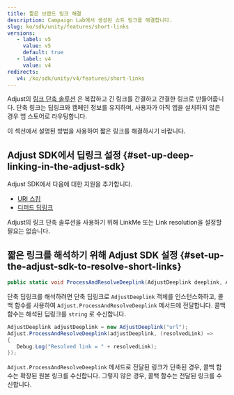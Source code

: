 ```yaml
---
title: 짧은 브랜드 링크 해결
description: Campaign Lab에서 생성된 쇼트 링크를 해결합니다.
slug: ko/sdk/unity/features/short-links
versions:
   - label: v5
     value: v5
     default: true
   - label: v4
     value: v4
redirects:
   v4: /ko/sdk/unity/v4/features/short-links
---
```


Adjust의 [링크 단축 솔루션](https://help.adjust.com/ko/article/short-branded-links) 은 복잡하고 긴 링크를 간결하고 간결한 링크로 만들어줍니다. 단축 링크는 딥링크와 캠페인 정보를 유지하며, 사용자가 아직 앱을 설치하지 않은 경우 앱 스토어로 라우팅합니다.

이 섹션에서 설명된 방법을 사용하여 짧은 링크를 해결하시기 바랍니다.

## Adjust SDK에서 딥링크 설정 {#set-up-deep-linking-in-the-adjust-sdk}

Adjust SDK에서 다음에 대한 지원을 추가합니다.

-  [URI 스킴](/ko/sdk/unity/features/deep-links)
-  [디퍼드 딥링크](/ko/sdk/unity/features/deep-links#deferred-deep-linking)

<Callout type="note">

Adjust의 링크 단축 솔루션을 사용하기 위해 LinkMe 또는 Link resolution을 설정할 필요는 없습니다.

</Callout>

## 짧은 링크를 해석하기 위해 Adjust SDK 설정 {#set-up-the-adjust-sdk-to-resolve-short-links}

<CodeBlock title="메서드 서명">

```cs
public static void ProcessAndResolveDeeplink(AdjustDeeplink deeplink, Action<string> callback);
```

</CodeBlock>

단축 딥링크를 해석하려면 단축 딥링크로 `AdjustDeeplink` 객체를 인스턴스화하고, 콜백 함수를 사용하여 `Adjust.ProcessAndResolveDeeplink` 메서드에 전달합니다. 콜백 함수는 해석된 딥링크를 `string` 로 수신합니다.

```cs
AdjustDeeplink adjustDeeplink = new AdjustDeeplink("url");
Adjust.ProcessAndResolveDeeplink(adjustDeeplink, (resolvedLink) =>
{
   Debug.Log("Resolved link = " + resolvedLink);
});
```

`Adjust.ProcessAndResolveDeeplink` 메서드로 전달된 링크가 단축된 경우, 콜백 함수는 확장된 원본 링크를 수신합니다. 그렇지 않은 경우, 콜백 함수는 전달된 링크를 수신합니다.
